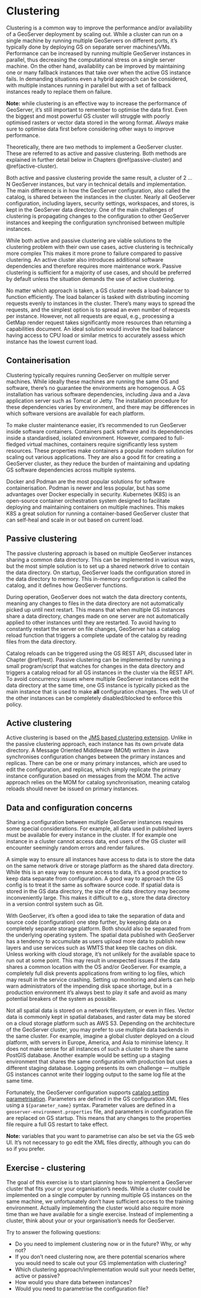 # Clustering {#cluster}

Clustering is a common way to improve the performance and/or availability of a GeoServer deployment by scaling out.
While a cluster can run on a single machine by running multiple GeoServers on different ports, it's typically done by deploying GS on separate server machines/VMs.
Performance can be increased by running multiple GeoServer instances in parallel, thus decreasing the computational stress on a single server machine.
On the other hand, availability can be improved by maintaining one or many fallback instances that take over when the active GS instance fails.
In demanding situations even a hybrid approach can be considered, with multiple instances running in parallel but with a set of fallback instances ready to replace them on failure.

:::{.note-box}
**Note:** while clustering is an effective way to increase the performance of GeoServer, it's still important to remember to optimise the data first.
Even the biggest and most powerful GS cluster will struggle with poorly optimised rasters or vector data stored in the wrong format.
*Always* make sure to optimise data first before considering other ways to improve performance.
:::

Theoretically, there are two methods to implement a GeoServer cluster.
These are referred to as active and passive clustering.
Both methods are explained in further detail below in Chapters \@ref(passive-cluster) and \@ref(active-cluster).

Both active and passive clustering provide the same result, a cluster of 2 … N GeoServer instances, but vary in technical details and implementation.
The main difference is in how the GeoServer configuration, also called the catalog, is shared between the instances in the cluster.
Nearly all GeoServer configuration, including layers, security settings, workspaces, and stores, is kept in the GeoServer data directory.
One of the main challenges of clustering is propagating changes to the configuration to other GeoServer instances and keeping the configuration synchronised between multiple instances.

While both active and passive clustering are viable solutions to the clustering problem with their own use cases, active clustering is technically more complex
This makes it more prone to failure compared to passive clustering.
An active cluster also introduces additional software dependencies and therefore requires more maintenance work.
Passive clustering is sufficient for a majority of use cases, and should be preferred by default unless the situation demands the use of active clustering.

No matter which approach is taken, a GS cluster needs a load-balancer to function efficiently.
The load balancer is tasked with distributing incoming requests evenly to instances in the cluster.
There's many ways to spread the requests, and the simplest option is to spread an even number of requests per instance.
However, not all requests are equal, e.g., processing a GetMap render request takes significantly more resources than returning a capabilities document.
An ideal solution would involve the load balancer having access to CPU load or similar metrics to accurately assess which instance has the lowest current load.

## Containerisation

Clustering typically requires running GeoServer on multiple server machines.
While ideally these machines are running the same OS and software, there's no guarantee the environments are homogenous.
A GS installation has various software dependencies, including Java and a Java application server such as Tomcat or Jetty.
The installation procedure for these dependencies varies by environment, and there may be differences in which software versions are available for each platform.

To make cluster maintenance easier, it's recommended to run GeoServer inside software containers.
Containers pack software and its dependencies inside a standardised, isolated environment.
However, compared to full-fledged virtual machines, containers require significantly less system resources.
These properties make containers a popular modern solution for scaling out various applications.
They are also a good fit for creating a GeoServer cluster, as they reduce the burden of maintaining and updating GS software dependencies across multiple systems.

Docker and Podman are the most popular solutions for software containerisation.
Podman is newer and less popular, but has some advantages over Docker especially in security.
Kubernetes (K8S) is an open-source container orchestration system designed to facilitate deploying and maintaining containers on multiple machines.
This makes K8S a great solution for running a container-based GeoServer cluster that can self-heal and scale in or out based on current load.

## Passive clustering {#passive-cluster}

The passive clustering approach is based on multiple GeoServer instances sharing a common data directory.
This can be implemented in various ways, but the most simple solution is to set up a shared network drive to contain the data directory.
On startup, GeoServer loads the configuration stored in the data directory to memory.
This in-memory configuration is called the catalog, and it defines how GeoServer functions.

During operation, GeoServer does not watch the data directory contents, meaning any changes to files in the data directory are not automatically picked up until next restart.
This means that when multiple GS instances share a data directory, changes made on one server are not automatically applied to other instances until they are restarted.
To avoid having to constantly restart the server on file changes, GeoServer has a catalog reload function that triggers a complete update of the catalog by reading files from the data directory.

Catalog reloads can be triggered using the GS REST API, discussed later in Chapter \@ref(rest).
Passive clustering can be implemented by running a small program/script that watches for changes in the data directory and triggers a catalog reload for all GS instances in the cluster via the REST API.
To avoid concurrency issues where multiple GeoServer instances edit the data directory at the same time, one GS instance is typically picked as the main instance that is used to make **all** configuration changes.
The web UI of the other instances can be completely disabled/blocked to enforce this policy.

## Active clustering {#active-cluster}

Active clustering is based on the [JMS based clustering extension](https://docs.geoserver.org/stable/en/user/community/jms-cluster/index.html).
Unlike in the passive clustering approach, each instance has its own private data directory.
A Message Oriented Middleware (MOM) written in Java synchronises configuration changes between the primary instances and replicas.
There can be one or many primary instances, which are used to edit the configuration, and replicas, which simply replicate the primary instance configuration based on messages from the MOM.
The active approach relies on the MOM for catalog synchronisation, meaning catalog reloads should never be issued on primary instances.

## Data and configuration concerns

Sharing a configuration between multiple GeoServer instances requires some special considerations.
For example, all data used in published layers must be available for every instance in the cluster.
If for example one instance in a cluster cannot access data, end users of the GS cluster will encounter seemingly random errors and render failures.

A simple way to ensure all instances have access to data is to store the data on the same network drive or storage platform as the shared data directory.
While this is an easy way to ensure access to data, it's a good practice to keep data separate from configuration.
A good way to approach the GS config is to treat it the same as software source code.
If spatial data is stored in the GS data directory, the size of the data directory may become inconveniently large.
This makes it difficult to e.g., store the data directory in a version control system such as Git.

With GeoServer, it's often a good idea to take the separation of data and source code (configuration) one step further, by keeping data on a completely separate storage platform.
Both should also be separated from the underlying operating system.
The spatial data published with GeoServer has a tendency to accumulate as users upload more data to publish new layers and use services such as WMTS that keep tile caches on disk.
Unless working with cloud storage, it's not unlikely for the available space to run out at some point.
This may result in unexpected issues if the data shares a common location with the OS and/or GeoServer.
For example, a completely full disk prevents applications from writing to log files, which may result in the service crashing.
Setting up monitoring and alerts can help warn administrators of the impending disk space shortage, but in a production environment it's always best to play it safe and avoid as many potential breakers of the system as possible.

Not all spatial data is stored on a network filesystem, or even in files.
Vector data is commonly kept in spatial databases, and raster data may be stored on a cloud storage platform such as AWS S3.
Depending on the architecture of the GeoServer cluster, you may prefer to use multiple data backends in the same cluster.
For example, imagine a global cluster deployed on a cloud platform, with servers in Europe, America, and Asia to minimise latency.
It does not make sense for all instances of such a cluster to share the same PostGIS database.
Another example would be setting up a staging environment that shares the same configuration with production but uses a different staging database.
Logging presents its own challenge — multiple GS instances cannot write their logging output to the same log file at the same time.

Fortunately, the GeoServer configuration supports [catalog setting parametrisation](https://docs.geoserver.org/latest/en/user/datadirectory/configtemplate.html).
Parameters are defined in the GS configuration XML files using a `${parameter_name}` syntax.
Parameter values are defined in a `geoserver-environment.properties` file, and parameters in configuration file are replaced on GS startup.
This means that any changes to the properties file require a full GS restart to take effect.

:::{.note-box}
**Note:** variables that you want to parametrise can also be set via the GS web UI.
It's not necessary to go edit the XML files directly, although you can do so if you prefer.
:::

## Exercise - clustering

The goal of this exercise is to start planning how to implement a GeoServer cluster that fits your or your organisation's needs.
While a cluster could be implemented on a single computer by running multiple GS instances on the same machine, we unfortunately don't have sufficient access to the training environment.
Actually implementing the cluster would also require more time than we have available for a single exercise.
Instead of implementing a cluster, think about your or your organisation's needs for GeoServer.

Try to answer the following questions:

- Do you need to implement clustering now or in the future? Why, or why not?
- If you don't need clustering now, are there potential scenarios where you would need to scale out your GS implementation with clustering?
- Which clustering approach/implementation would suit your needs better, active or passive?
- How would you share data between instances?
- Would you need to parametrise the configuration file?
